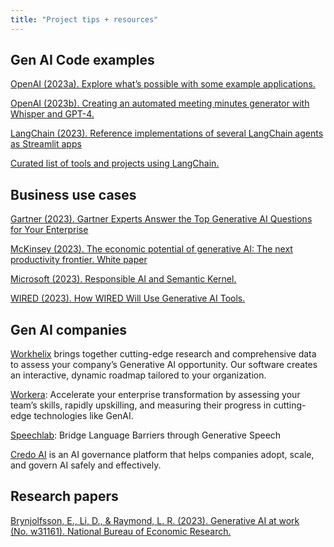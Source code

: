 ```yaml
---
title: "Project tips + resources"
---
```



## Gen AI Code examples

[OpenAI (2023a). Explore what's possible with some example applications.](https://platform.openai.com/examples)

[OpenAI (2023b). Creating an automated meeting minutes generator with Whisper and GPT-4.](https://platform.openai.com/docs/tutorials/meeting-minutes)

[LangChain (2023). Reference implementations of several LangChain agents as Streamlit apps](https://github.com/langchain-ai/streamlit-agent)


[Curated list of tools and projects using LangChain.](https://github.com/kyrolabs/awesome-langchain)

## Business use cases

[Gartner (2023). Gartner Experts Answer the Top Generative AI Questions for Your Enterprise](https://www.gartner.com/en/topics/generative-ai)


[McKinsey (2023). The economic potential of generative AI: The next productivity frontier. White paper](https://www.mckinsey.com/capabilities/mckinsey-digital/our-insights/the-economic-potential-of-generative-ai-the-next-productivity-frontier#introduction)

[Microsoft (2023). Responsible AI and Semantic Kernel.](https://learn.microsoft.com/en-us/semantic-kernel/when-to-use-ai/responsible-ai)


[WIRED (2023). How WIRED Will Use Generative AI Tools.](https://www.wired.com/about/generative-ai-policy/)


## Gen AI companies

[Workhelix](https://www.workhelix.com/) brings together cutting-edge research and comprehensive data to assess your company’s Generative AI opportunity. Our software creates an interactive, dynamic roadmap tailored to your organization.

[Workera](https://workera.ai/): Accelerate your enterprise transformation by assessing your team's skills, rapidly upskilling, and measuring their progress in cutting-edge technologies like GenAI.

[Speechlab](https://www.speechlab.ai/): Bridge Language Barriers through Generative Speech

[Credo AI](https://www.credo.ai/product) is an AI governance platform that helps companies adopt, scale, and govern AI safely and effectively.


## Research papers

[Brynjolfsson, E., Li, D., & Raymond, L. R. (2023). Generative AI at work (No. w31161). National Bureau of Economic Research.](https://www.nber.org/papers/w31161)

